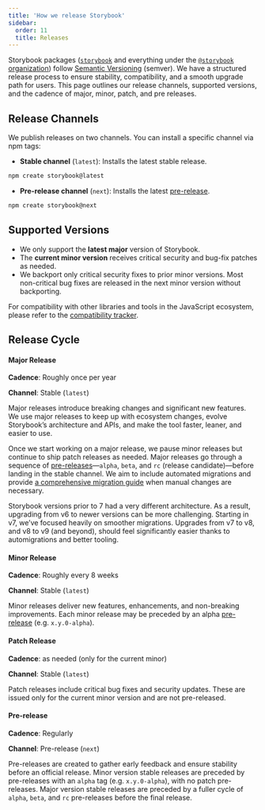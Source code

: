 ```yaml
---
title: 'How we release Storybook'
sidebar:
  order: 11
  title: Releases
---
```


Storybook packages ([`storybook`](https://www.npmjs.com/package/storybook) and everything under the [`@storybook` organization](https://www.npmjs.com/org/storybook)) follow [Semantic Versioning](https://semver.org/) (semver). We have a structured release process to ensure stability, compatibility, and a smooth upgrade path for users. This page outlines our release channels, supported versions, and the cadence of major, minor, patch, and pre releases.

## Release Channels

We publish releases on two channels. You can install a specific channel via npm tags:

- **Stable channel** (`latest`): Installs the latest stable release.

```bash
npm create storybook@latest
```

- **Pre-release channel** (`next`): Installs the latest [pre-release](#pre-release).

```bash
npm create storybook@next
```

## Supported Versions

- We only support the **latest major** version of Storybook.
- The **current minor version** receives critical security and bug-fix patches as needed.
- We backport only critical security fixes to prior minor versions. Most non-critical bug fixes are released in the next minor version without backporting.

For compatibility with other libraries and tools in the JavaScript ecosystem, please refer to the [compatibility tracker](https://github.com/storybookjs/storybook/issues/23279).

## Release Cycle

#### Major Release

**Cadence**: Roughly once per year

**Channel**: Stable (`latest`)

Major releases introduce breaking changes and significant new features. We use major releases to keep up with ecosystem changes, evolve Storybook’s architecture and APIs, and make the tool faster, leaner, and easier to use. 

Once we start working on a major release, we pause minor releases but continue to ship patch releases as needed. Major releases go through a sequence of [pre-releases](#pre-release)—`alpha`, `beta`, and `rc` (release candidate)—before landing in the stable channel. We aim to include automated migrations and provide [a comprehensive migration guide](../releases/migration-guide.mdx) when manual changes are necessary.

<Callout variant="info">
  Storybook versions prior to 7 had a very different architecture. As a result, upgrading from v6 to newer versions can be more challenging. Starting in v7, we’ve focused heavily on smoother migrations. Upgrades from v7 to v8, and v8 to v9 (and beyond), should feel significantly easier thanks to automigrations and better tooling.
</Callout>

#### Minor Release

**Cadence**: Roughly every 8 weeks

**Channel**: Stable (`latest`)

Minor releases deliver new features, enhancements, and non-breaking improvements. Each minor release may be preceded by an alpha [pre-release](#pre-release) (e.g. `x.y.0-alpha`).

#### Patch Release

**Cadence**: as needed (only for the current minor)

**Channel**: Stable (`latest`)

Patch releases include critical bug fixes and security updates. These are issued only for the current minor version and are not pre-released.

#### Pre-release

**Cadence**: Regularly

**Channel**: Pre-release (`next`)

Pre-releases are created to gather early feedback and ensure stability before an official release. Minor version stable releases are preceded by pre-releases with an `alpha` tag (e.g. `x.y.0-alpha`), with no patch pre-releases. Major version stable releases are preceded by a fuller cycle of `alpha`, `beta`, and `rc` pre-releases before the final release.
